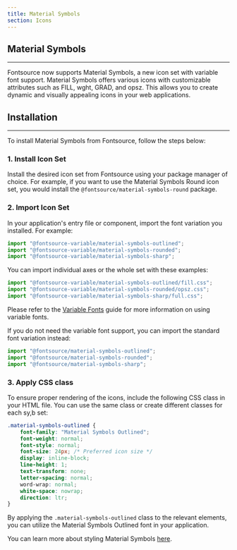 ```yaml
---
title: Material Symbols
section: Icons
---
```


## Material Symbols

---

Fontsource now supports Material Symbols, a new icon set with variable font support. Material Symbols offers various icons with customizable attributes such as FILL, wght, GRAD, and opsz. This allows you to create dynamic and visually appealing icons in your web applications.

## Installation

---

To install Material Symbols from Fontsource, follow the steps below:

### 1. Install Icon Set

Install the desired icon set from Fontsource using your package manager of choice. For example, if you want to use the Material Symbols Round icon set, you would install the `@fontsource/material-symbols-round` package.

### 2. Import Icon Set

In your application's entry file or component, import the font variation you installed. For example:

```jsx
import "@fontsource-variable/material-symbols-outlined";
import "@fontsource-variable/material-symbols-rounded";
import "@fontsource-variable/material-symbols-sharp";
```

You can import individual axes or the whole set with these examples:

```jsx
import "@fontsource-variable/material-symbols-outlined/fill.css";
import "@fontsource-variable/material-symbols-rounded/opsz.css";
import "@fontsource-variable/material-symbols-sharp/full.css";
```

Please refer to the [Variable Fonts](/docs/getting-started/variable) guide for more information on using variable fonts.

If you do not need the variable font support, you can import the standard font variation instead:

```jsx
import "@fontsource/material-symbols-outlined";
import "@fontsource/material-symbols-rounded";
import "@fontsource/material-symbols-sharp";
```

### 3. Apply CSS class

To ensure proper rendering of the icons, include the following CSS class in your HTML file. You can use the same class or create different classes for each sy,b set:

```css
.material-symbols-outlined {
	font-family: "Material Symbols Outlined";
	font-weight: normal;
	font-style: normal;
	font-size: 24px; /* Preferred icon size */
	display: inline-block;
	line-height: 1;
	text-transform: none;
	letter-spacing: normal;
	word-wrap: normal;
	white-space: nowrap;
	direction: ltr;
}
```

By applying the `.material-symbols-outlined` class to the relevant elements, you can utilize the Material Symbols Outlined font in your application.

You can learn more about styling Material Symbols [here](https://developers.google.com/fonts/docs/material_symbols).
